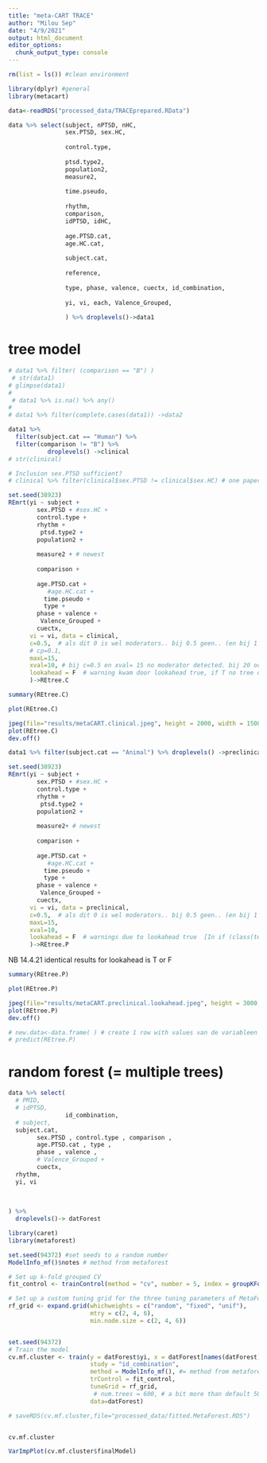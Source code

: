 ```yaml
---
title: "meta-CART TRACE"
author: "Milou Sep"
date: "4/9/2021"
output: html_document
editor_options: 
  chunk_output_type: console
---
```


```r
rm(list = ls()) #clean environment

library(dplyr) #general
library(metacart)
```


```r
data<-readRDS("processed_data/TRACEprepared.RData")

data %>% select(subject, nPTSD, nHC,
                sex.PTSD, sex.HC, 
                
                control.type, 
                
                ptsd.type2, 
                population2,
                measure2, 
                
                time.pseudo,
                
                rhythm,
                comparison,
                idPTSD, idHC,
                
                age.PTSD.cat,
                age.HC.cat,
                
                subject.cat,
                
                reference,
                
                type, phase, valence, cuectx, id_combination,
                
                yi, vi, each, Valence_Grouped,
                
                ) %>% droplevels()->data1
```



# tree model
```r
# data1 %>% filter( (comparison == "B") )
 # str(data1)
# glimpse(data1)
# 
 # data1 %>% is.na() %>% any()
# 
# data1 %>% filter(complete.cases(data1)) ->data2

data1 %>% 
  filter(subject.cat == "Human") %>% 
  filter(comparison != "B") %>% 
           droplevels() ->clinical
# str(clinical)

# Inclusion sex.PTSD sufficient?
# clinical %>% filter(clinical$sex.PTSD != clinical$sex.HC) # one paper different HF and M .. indeed one group only male (trauma exposed PTSD), others UNexp HC and ptsd (M &F)

set.seed(38923)
REmrt(yi ~ subject + 
        sex.PTSD + #sex.HC +
        control.type + 
        rhythm +
         ptsd.type2 + 
        population2 +
        
        measure2 + # newest
        
        comparison + 
          
        age.PTSD.cat + 
           #age.HC.cat +
          time.pseudo +
          type + 
        phase + valence + 
         Valence_Grouped +
        cuectx,
      vi = vi, data = clinical, 
      c=0.5,  # als dit 0 is wel moderators.. bij 0.5 geen.. (en bij 1 dan logischer wijs ook niet) -> correctie voor type I error (p<0.05)
      # cp=0.1,
      maxL=15,
      xval=10, # bij c=0.5 en xval= 15 no moderator detected. bij 20 ook niet... bij 10 wel
      lookahead = F  # warning kwam door lookahead true, if T no tree detected
      )->REtree.C
```


```r
summary(REtree.C)
```


```r
plot(REtree.C)
```


```r
jpeg(file="results/metaCART.clinical.jpeg", height = 2000, width = 1500, res=300, pointsize = 12)
plot(REtree.C)
dev.off()
```


```r
data1 %>% filter(subject.cat == "Animal") %>% droplevels() ->preclinical

set.seed(38923)
REmrt(yi ~ subject + 
        sex.PTSD + #sex.HC +
        control.type + 
        rhythm +
         ptsd.type2 + 
        population2 +
        
        measure2+ # newest
        
        comparison + 
          
        age.PTSD.cat + 
           #age.HC.cat +
          time.pseudo +
          type + 
        phase + valence + 
         Valence_Grouped +
        cuectx,
      vi = vi, data = preclinical, 
      c=0.5,  # als dit 0 is wel moderators.. bij 0.5 geen.. (en bij 1 dan logischer wijs ook niet) -> correctie voor type I error (p<0.05)
      maxL=15,
      xval=10,
      lookahead = F  # warnings due to lookahead true  [In if (class(tempQ) == "list") { ... : the condition has length > 1 and only the first element will be used]
      )->REtree.P
```

NB 14.4.21 identical results for lookahead is T or F


```r
summary(REtree.P)
```


```r
plot(REtree.P)
```


```r
jpeg(file="results/metaCART.preclinical.lookahead.jpeg", height = 3000, width = 3000, res=300, pointsize = 12)
plot(REtree.P)
dev.off()
```



```r
# new.data<-data.frame( ) # create 1 row with values van de variableen waarvor je wil weten wat het effect is.
# predict(REtree.P)
```


# random forest (= multiple trees)

```r


data %>% select(
  # PMID, 
  # idPTSD, 
                id_combination,
  # subject, 
  subject.cat,
        sex.PTSD , control.type , comparison ,
        age.PTSD.cat , type ,
        phase , valence , 
        # Valence_Grouped +
        cuectx,
  rhythm,
  yi, vi
  
  
  
) %>% 
  droplevels()-> datForest

library(caret)
library(metaforest)

set.seed(94372) #set seeds to a random number
ModelInfo_mf()$notes # method from metaforest

# Set up k-fold grouped CV
fit_control <- trainControl(method = "cv", number = 5, index = groupKFold(datForest$id_combination, k = 5)) # warning with 10-fold crossvalidation "Warning message: In nominalTrainWorkflow(x = x, y = y, wts = weights, info = trainInfo,  :There were missing values in resampled performance measures."

# Set up a custom tuning grid for the three tuning parameters of MetaForest
rf_grid <- expand.grid(whichweights = c("random", "fixed", "unif"),
                       mtry = c(2, 4, 6),
                       min.node.size = c(2, 4, 6))


set.seed(94372)
# Train the model
cv.mf.cluster <- train(y = datForest$yi, x = datForest[names(datForest) !="yi"], #from x remove yi
                       study = "id_combination", 
                       method = ModelInfo_mf(), #= method from metaforest. https://rdrr.io/cran/metaforest/man/MetaForest.html
                       trControl = fit_control,
                       tuneGrid = rf_grid,
                        # num.trees = 600, # a bit more than default 500 (for better convergence)
                       data=datForest)

# saveRDS(cv.mf.cluster,file="processed_data/fitted.MetaForest.RDS")


cv.mf.cluster

VarImpPlot(cv.mf.cluster$finalModel)

```

